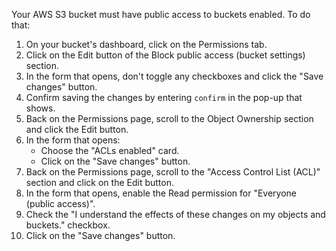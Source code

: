 Your AWS S3 bucket must have public access to buckets enabled. To do that:

1. On your bucket's dashboard, click on the Permissions tab.
2. Click on the Edit button of the Block public access (bucket settings) section.
3. In the form that opens, don't toggle any checkboxes and click the "Save changes" button.
4. Confirm saving the changes by entering `confirm` in the pop-up that shows.
5. Back on the Permissions page, scroll to the Object Ownership section and click the Edit button.
6. In the form that opens:
    - Choose the "ACLs enabled" card.
    - Click on the "Save changes" button.
7. Back on the Permissions page, scroll to the "Access Control List (ACL)" section and click on the Edit button.
8. In the form that opens, enable the Read permission for "Everyone (public access)".
9. Check the "I understand the effects of these changes on my objects and buckets." checkbox.
10. Click on the "Save changes" button.
